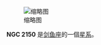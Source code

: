{{NGCInfoBox|NGCID=NGC 2150|發現者=約翰·弗里德里希·威廉·赫歇爾|發現日期=1836年2月9日|其他編號=ESO 57-55,IRAS05562-6933|曆元=J2000.0|赤經=5時55分46.4秒
|赤緯=-69°33'39"|星座=剑鱼座|星體=星系|星等=13.2|表面亮度=13.1|藍等=14}}
[[File:NGC_2150_DSS.jpg|缩略图]]

'''NGC 2150''' 是[[剑鱼座|剑鱼座]]的一個[[星系|星系]]。

{{NGCReference|2150}}
{{Catalogs|NGC=2150}}
{{Galaxy-stub}}